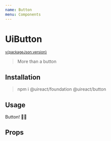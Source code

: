 ```yaml
---
name: Button
menu: Components
---
```




# UiButton

<sup><a href="https://github.com/inavac182/ui-react/blob/main/packages/button/" target="_blank">v{packageJson.version}</a></sup>

> More than a button

## Installation

> npm i @uireact/foundation @uireact/button

## Usage

<Playground>
    <UiButton state={DynamicElementStateEnum.INFO}>Button! 💅🏾</UiButton>
</Playground>

## Props
<Props of={UiButton} />
